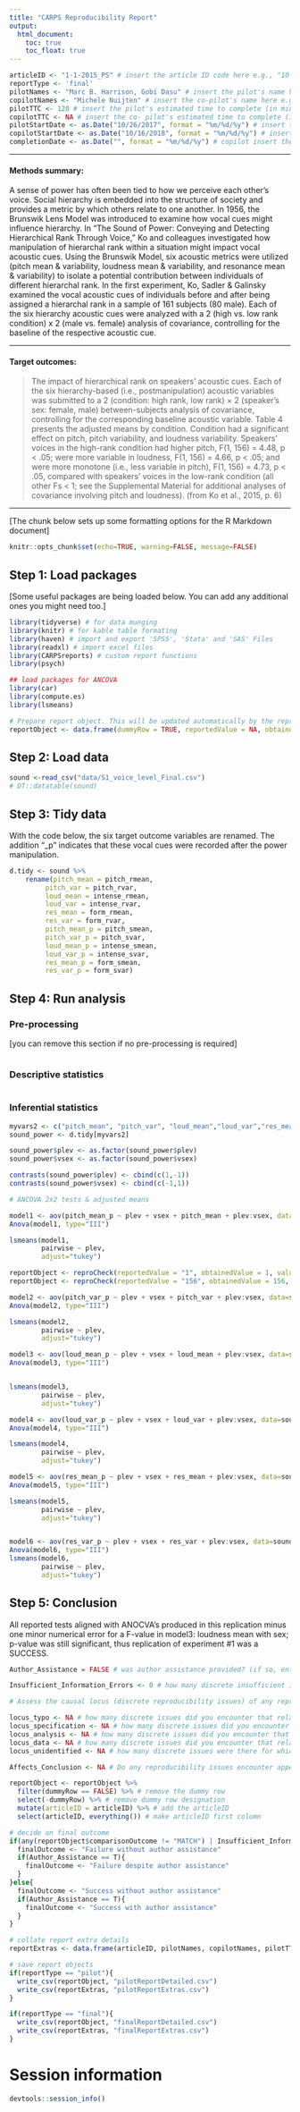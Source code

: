 ```yaml
---
title: "CARPS Reproducibility Report"
output:
  html_document:
    toc: true
    toc_float: true
---
```


```r
articleID <- "1-1-2015_PS" # insert the article ID code here e.g., "10-3-2015_PS"
reportType <- 'final'
pilotNames <- "Marc B. Harrison, Gobi Dasu" # insert the pilot's name here e.g., "Tom Hardwicke". If there are multiple pilots enter both names in a character string e.g., "Tom Hardwicke, Bob Dylan"
copilotNames <- "Michele Nuijten" # insert the co-pilot's name here e.g., "Michael Frank". If there are multiple co-pilots enter both names in a character string e.g., "Tom Hardwicke, Bob Dylan"
pilotTTC <- 120 # insert the pilot's estimated time to complete (in minutes, fine to approximate) e.g., 120
copilotTTC <- NA # insert the co- pilot's estimated time to complete (in minutes, fine to approximate) e.g., 120
pilotStartDate <- as.Date("10/26/2017", format = "%m/%d/%y") # insert the pilot's start date in US format e.g., as.Date("01/25/18", format = "%m/%d/%y")
copilotStartDate <- as.Date("10/16/2018", format = "%m/%d/%y") # insert the co-pilot's start date in US format e.g., as.Date("01/25/18", format = "%m/%d/%y")
completionDate <- as.Date("", format = "%m/%d/%y") # copilot insert the date of final report completion (after any necessary rounds of author assistance) in US format e.g., as.Date("01/25/18", format = "%m/%d/%y")
```

-------

#### Methods summary: 
A sense of power has often been tied to how we perceive each other's voice. Social hierarchy is embedded into the structure of society and provides a metric by which others relate to one another. In 1956, the Brunswik Lens Model was introduced to examine how vocal cues might influence hierarchy. In "The Sound of Power: Conveying and Detecting Hierarchical Rank Through Voice," Ko and colleagues investigated how manipulation of hierarchal rank within a situation might impact vocal acoustic cues. Using the Brunswik Model, six acoustic metrics were utilized (pitch mean & variability, loudness mean & variability, and resonance mean & variability) to isolate a potential contribution between individuals of different hierarchal rank. In the first experiment, Ko, Sadler & Galinsky examined the vocal acoustic cues of individuals before and after being assigned a hierarchal rank in a sample of 161 subjects (80 male). Each of the six hierarchy acoustic cues were analyzed with a 2 (high vs. low rank condition) x 2 (male vs. female) analysis of covariance, controlling for the baseline of the respective acoustic cue.

------

#### Target outcomes: 
> The impact of hierarchical rank on speakers’ acoustic cues. Each of the six hierarchy-based (i.e., postmanipulation) acoustic variables was submitted to a 2 (condition: high rank, low rank) × 2 (speaker’s sex: female, male) between-subjects analysis of covariance, controlling for the corresponding baseline acoustic variable. Table 4 presents the adjusted means by condition. Condition had a significant effect on pitch, pitch variability, and loudness variability. Speakers’ voices in the high-rank condition had higher pitch, F(1, 156) = 4.48, p < .05; were more variable in loudness, F(1, 156) = 4.66, p < .05; and were more monotone (i.e., less variable in pitch), F(1, 156) = 4.73, p < .05, compared with speakers’ voices in the low-rank condition (all other Fs < 1; see the Supplemental Material for additional analyses of covariance involving pitch and loudness). (from Ko et al., 2015, p. 6)

------

[The chunk below sets up some formatting options for the R Markdown document]

```r
knitr::opts_chunk$set(echo=TRUE, warning=FALSE, message=FALSE)
```

## Step 1: Load packages

[Some useful packages are being loaded below. You can add any additional ones you might need too.]

```r
library(tidyverse) # for data munging
library(knitr) # for kable table formating
library(haven) # import and export 'SPSS', 'Stata' and 'SAS' Files
library(readxl) # import excel files
library(CARPSreports) # custom report functions
library(psych)

## load packages for ANCOVA
library(car)
library(compute.es)
library(lsmeans)
```

```r
# Prepare report object. This will be updated automatically by the reproCheck function each time values are compared.
reportObject <- data.frame(dummyRow = TRUE, reportedValue = NA, obtainedValue = NA, valueType = NA, percentageError = NA, comparisonOutcome = NA, eyeballCheck = NA)
```

## Step 2: Load data

```r
sound <-read_csv("data/S1_voice_level_Final.csv")
# DT::datatable(sound)
```

## Step 3: Tidy data
With the code below, the six target outcome variables are renamed. The addition "_p" indicates that these vocal cues were recorded after the power manipulation.

```r
d.tidy <- sound %>% 
    rename(pitch_mean = pitch_rmean,
         pitch_var = pitch_rvar,          
         loud_mean = intense_rmean,
         loud_var = intense_rvar, 
         res_mean = form_rmean,
         res_var = form_rvar,
         pitch_mean_p = pitch_smean,
         pitch_var_p = pitch_svar,          
         loud_mean_p = intense_smean,
         loud_var_p = intense_svar, 
         res_mean_p = form_smean,
         res_var_p = form_svar)

```

## Step 4: Run analysis

### Pre-processing

[you can remove this section if no pre-processing is required]

```r

```

### Descriptive statistics

```r
```

### Inferential statistics

```r
myvars2 <- c("pitch_mean", "pitch_var", "loud_mean","loud_var","res_mean","res_var","pitch_mean_p","pitch_var_p", "loud_mean_p","loud_var_p","res_mean_p","res_var_p","plev", "vsex")
sound_power <- d.tidy[myvars2]

sound_power$plev <- as.factor(sound_power$plev)
sound_power$vsex <- as.factor(sound_power$vsex)

contrasts(sound_power$plev) <- cbind(c(1,-1))
contrasts(sound_power$vsex) <- cbind(c(-1,1))

# ANCOVA 2x2 tests & adjusted means

model1 <- aov(pitch_mean_p ~ plev + vsex + pitch_mean + plev:vsex, data = sound_power)
Anova(model1, type="III")

lsmeans(model1,
        pairwise ~ plev,
        adjust="tukey")

reportObject <- reproCheck(reportedValue = "1", obtainedValue = 1, valueType = 'df')
reportObject <- reproCheck(reportedValue = "156", obtainedValue = 156, valueType = 'df')

model2 <- aov(pitch_var_p ~ plev + vsex + pitch_var + plev:vsex, data=sound_power)
Anova(model2, type="III")

lsmeans(model2,
        pairwise ~ plev,
        adjust="tukey")

model3 <- aov(loud_mean_p ~ plev + vsex + loud_mean + plev:vsex, data=sound_power)
Anova(model3, type="III")


lsmeans(model3,
        pairwise ~ plev,
        adjust="tukey")

model4 <- aov(loud_var_p ~ plev + vsex + loud_var + plev:vsex, data=sound_power)
Anova(model4, type="III")

lsmeans(model4,
        pairwise ~ plev,
        adjust="tukey")

model5 <- aov(res_mean_p ~ plev + vsex + res_mean + plev:vsex, data=sound_power)
Anova(model5, type="III")

lsmeans(model5,
        pairwise ~ plev,
        adjust="tukey")


model6 <- aov(res_var_p ~ plev + vsex + res_var + plev:vsex, data=sound_power)
Anova(model6, type="III")
lsmeans(model6,
        pairwise ~ plev,
        adjust="tukey")
```

## Step 5: Conclusion

All reported tests aligned with ANOCVA's produced in this replication minus one minor numerical error for a F-value in model3: loudness mean with sex; p-value was still significant, thus replication of experiment #1 was a SUCCESS. 

```r
Author_Assistance = FALSE # was author assistance provided? (if so, enter TRUE)

Insufficient_Information_Errors <- 0 # how many discrete insufficient information issues did you encounter?

# Assess the causal locus (discrete reproducibility issues) of any reproducibility errors. Note that there doesn't necessarily have to be a one-to-one correspondance between discrete reproducibility issues and reproducibility errors. For example, it could be that the original article neglects to mention that a Greenhouse-Geisser correct was applied to ANOVA outcomes. This might result in multiple reproducibility errors, but there is a single causal locus (discrete reproducibility issue).

locus_typo <- NA # how many discrete issues did you encounter that related to typographical errors?
locus_specification <- NA # how many discrete issues did you encounter that related to incomplete, incorrect, or unclear specification of the original analyses?
locus_analysis <- NA # how many discrete issues did you encounter that related to errors in the authors' original analyses?
locus_data <- NA # how many discrete issues did you encounter that related to errors in the data files shared by the authors?
locus_unidentified <- NA # how many discrete issues were there for which you could not identify the cause

Affects_Conclusion <- NA # Do any reproducibility issues encounter appear to affect the conclusions made in the original article? This is a subjective judgement, but you should taking into account multiple factors, such as the presence/absence of decision errors, the number of target outcomes that could not be reproduced, the type of outcomes that could or could not be reproduced, the difference in magnitude of effect sizes, and the predictions of the specific hypothesis under scrutiny.
```

```r
reportObject <- reportObject %>%
  filter(dummyRow == FALSE) %>% # remove the dummy row
  select(-dummyRow) %>% # remove dummy row designation
  mutate(articleID = articleID) %>% # add the articleID 
  select(articleID, everything()) # make articleID first column

# decide on final outcome
if(any(reportObject$comparisonOutcome != "MATCH") | Insufficient_Information_Errors > 0){
  finalOutcome <- "Failure without author assistance"
  if(Author_Assistance == T){
    finalOutcome <- "Failure despite author assistance"
  }
}else{
  finalOutcome <- "Success without author assistance"
  if(Author_Assistance == T){
    finalOutcome <- "Success with author assistance"
  }
}

# collate report extra details
reportExtras <- data.frame(articleID, pilotNames, copilotNames, pilotTTC, copilotTTC, pilotStartDate, copilotStartDate, completionDate, Author_Assistance, finalOutcome, Insufficient_Information_Errors, locus_typo, locus_specification, locus_analysis, locus_data, locus_unidentified)

# save report objects
if(reportType == "pilot"){
  write_csv(reportObject, "pilotReportDetailed.csv")
  write_csv(reportExtras, "pilotReportExtras.csv")
}

if(reportType == "final"){
  write_csv(reportObject, "finalReportDetailed.csv")
  write_csv(reportExtras, "finalReportExtras.csv")
}
```

# Session information

```r
devtools::session_info()
```
